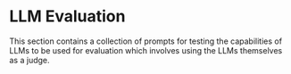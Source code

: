 # LLM Evaluation


This section contains a collection of prompts for testing the capabilities of LLMs to be used for evaluation which involves using the LLMs themselves as a judge.


<ContentFileNames section="prompts/evaluation" lang="zh"/>